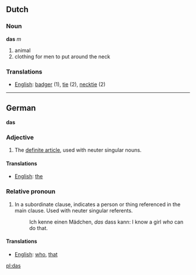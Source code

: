 == Dutch ==
=== Noun ===
'''das''' ''m''

# animal
# clothing for men to put around the neck

===Translations===
*[[English]]: [[badger]] (1), [[tie]] (2), [[necktie]] (2)

----

== German ==

'''das'''

=== Adjective ===

# The [[definite article]], used with neuter singular nouns.

====Translations====

*[[English]]: [[the]]

===Relative pronoun===

# In a subordinate clause, indicates a person or thing referenced in the main clause.  Used with neuter singular referents.
#: Ich kenne einen M&auml;dchen, ''das'' dass kann: I know a girl ''who'' can do that.

====Translations====

*[[English]]: [[who]], [[that]]

[[pl:das]]